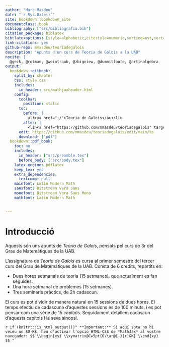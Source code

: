 ```yaml
---
author: "Marc Masdeu"
date: "`r Sys.Date()`"
site: bookdown::bookdown_site
documentclass: book
bibliography: ["src/bibliografia.bib"]
citation_package: biblatex
bibtlatexoptions: [style=alphabetic,citestyle=numeric,sorting=nyt,sortcites=true,autopunct=true,autolang=hyphen,hyperref=true,abbreviate=false,backref=true,backend=biber,defernumbers=true]
link-citations: yes
github-repo: mmasdeu/teoriadegalois
description: "Apunts d'un curs de Teoria de Galois a la UAB"
nocite: |
  @geck, @rotman, @weintraub, @zbigniew, @dummitfoote, @artinalgebra
output:
  bookdown::gitbook:
    split_by: chapter
    css: style.css
    includes:
      in_header: src/mathjaxheader.html
    config:
      toolbar:
        position: static
      toc:
        before: |
          <li><a href="./">Teoria de Galois</a></li>
        after: |
          <li><a href="https://github.com/mmasdeu/teoriadegalois" target="blank">Publicat amb bookdown</a></li>
      edit: https://github.com/mmasdeu/teoriadegalois/edit/main/%s
      download: ["pdf"]
  bookdown::pdf_book:
    toc: no
    includes:
      in_header: ["src/preamble.tex"]
      before_body: ["src/body.tex"]
    latex_engine: pdflatex
    keep_tex: yes
    extra_dependencies:
      textcomp: null
    mainfont: Latin Modern Math
    sansfont: Bitstream Vera Sans
    monofont: Bitstream Vera Sans Mono
    mathfont: Latin Modern Math


---
```


# Introducció {-}

Aquests són uns apunts de *Teoria de Galois*, pensats pel curs de 3r del Grau de Matemàtiques de la UAB.

L'assignatura de *Teoria de Galois* es cursa al primer semestre del tercer curs del Grau de Matemàtiques de la UAB. Consta de 6 crèdits, repartits en:

- Dues hores setmanals de teoria (15 setmanes), que actualment es fan seguides.
- Una hora setmanal de problemes (15 setmanes).
- Tres seminaris pràctics, de 2h cadascun.

El curs es pot dividir de manera natural en 15 sessions de dues hores. El temps efectiu de cadascuna d'aquestes sessions és de 100 minuts, i es pot pensar com una sèrie de 15 capítols. Seguidament detallem cadascun d'aquests capítols i la seva sinopsi.


`r if (knitr:::is_html_output())"
**Important:** Si aquí sota no hi veieu un $O-K$, heu d'activar l'opció HTML-CSS de *MathJax* al vostre navegador:
$$
\\begin{xy}
\\xymatrix@C=5pt{O\\ar@{-}[r]&K}
\\end{xy}
$$
"`
